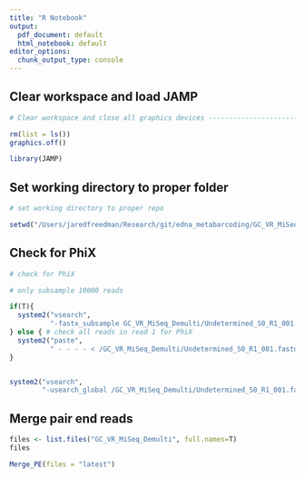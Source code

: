 ```yaml
---
title: "R Notebook"
output:
  pdf_document: default
  html_notebook: default
editor_options:
  chunk_output_type: console
---
```


## Clear workspace and load JAMP

```r
# Clear workspace and close all graphics devices --------------------------

rm(list = ls())
graphics.off()

library(JAMP)

```


## Set working directory to proper folder

```r

# set working directory to proper repo

setwd("/Users/jaredfreedman/Research/git/edna_metabarcoding/GC_VR_MiSeq_2021")

```

## Check for PhiX

```r
# check for PhiX

# only subsample 10000 reads

if(T){
  system2("vsearch", 
          "-fastx_subsample GC_VR_MiSeq_Demulti/Undetermined_S0_R1_001.fastq -fastaout GC_VR_MiSeq_Demulti/Undetermined_S0_R1_001.fastq -sample_pct 100")
} else { # check all reads in read 1 for PhiX
  system2("paste",
          " - - - - < /GC_VR_MiSeq_Demulti/Undetermined_S0_R1_001.fastq | cut -f 1,2 | sed 's/^@/>/' | tr \"\t\" \"\n\" > /GC_VR_MiSeq_Demulti/Undetermined_S0_R1_001.fastq")
}


system2("vsearch",
        "-usearch_global /GC_VR_MiSeq_Demulti/Undetermined_S0_R1_001.fastq -db /Users/jaredfreedman/Research/git/JAMP/Tutorial/PhiX.fasta -id 0.9 -strand both -blast6out PhiX_table.txt -maxrejects 1 -maxaccepts 1")
```

## Merge pair end reads

```r


files <- list.files("GC_VR_MiSeq_Demulti", full.names=T)
files

Merge_PE(files = "latest")

```

